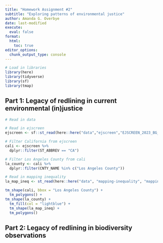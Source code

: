 ```yaml
---
title: "Homework Assignment #2"
subtitle: "Exploring patterns of environmental justice"
author: Amanda G. Overbye
date: last-modified
execute: 
  eval: false
format:
  html:
    toc: true
editor_options: 
  chunk_output_type: console
---
```


```r
# Load in libraries
library(here)
library(tidyverse)
library(sf)
library(tmap)
```


## Part 1: Legacy of redlining in current environmental (in)justice

```r
# Read in data

# Read in ejscreen
ejscreen <- sf::st_read(here::here("data","ejscreen","EJSCREEN_2023_BG_StatePct_with_AS_CNMI_GU_VI.gdb"))

# Filter California from ejscreen
cali <- ejscreen %>%
  dplyr::filter(ST_ABBREV == "CA")

# Filter Los Angeles County from cali
la_county <- cali %>%
  dplyr::filter(CNTY_NAME %in% c("Los Angeles County"))

# Read in mapping inequality 
la_map_ineq <- st_read(here::here("data", "mapping-inequality", "mapping-inequality-los-angeles.json"))

```


```r
tm_shape(cali, bbox = "Los Angeles County") +
  tm_polygons() +
tm_shape(la_county) +
  tm_fill(col = "lightblue") +
  tm_shape(la_map_ineq) +
  tm_polygons()
```


## Part 2: Legacy of redlining in biodiversity observations


